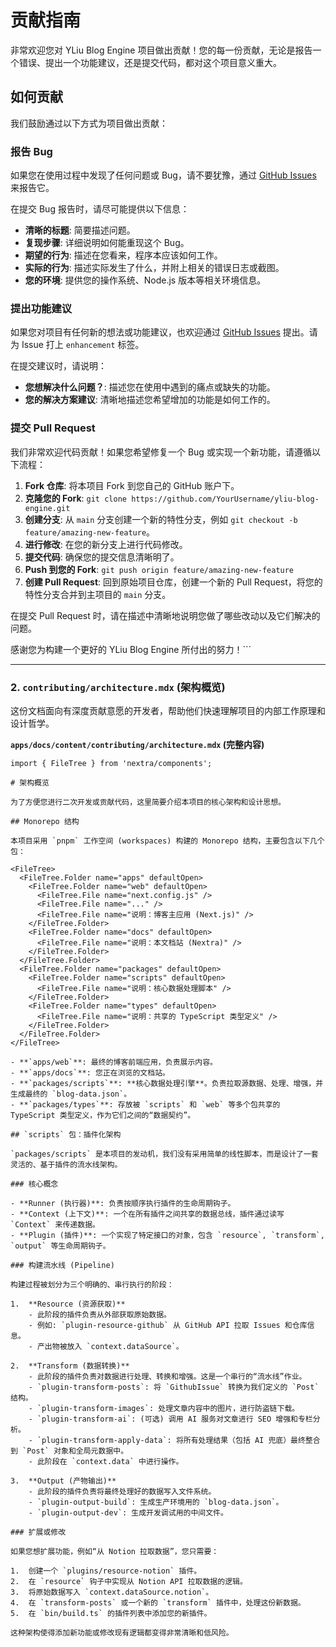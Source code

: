 # 贡献指南

非常欢迎您对 YLiu Blog Engine 项目做出贡献！您的每一份贡献，无论是报告一个错误、提出一个功能建议，还是提交代码，都对这个项目意义重大。

## 如何贡献

我们鼓励通过以下方式为项目做出贡献：

### 报告 Bug

如果您在使用过程中发现了任何问题或 Bug，请不要犹豫，通过 [GitHub Issues](https://github.com/bosens-China/yliu-blog-engine/issues) 来报告它。

在提交 Bug 报告时，请尽可能提供以下信息：

- **清晰的标题**: 简要描述问题。
- **复现步骤**: 详细说明如何能重现这个 Bug。
- **期望的行为**: 描述在您看来，程序本应该如何工作。
- **实际的行为**: 描述实际发生了什么，并附上相关的错误日志或截图。
- **您的环境**: 提供您的操作系统、Node.js 版本等相关环境信息。

### 提出功能建议

如果您对项目有任何新的想法或功能建议，也欢迎通过 [GitHub Issues](https://github.com/bosens-China/yliu-blog-engine/issues) 提出。请为 Issue 打上 `enhancement` 标签。

在提交建议时，请说明：

- **您想解决什么问题？**: 描述您在使用中遇到的痛点或缺失的功能。
- **您的解决方案建议**: 清晰地描述您希望增加的功能是如何工作的。

### 提交 Pull Request

我们非常欢迎代码贡献！如果您希望修复一个 Bug 或实现一个新功能，请遵循以下流程：

1.  **Fork 仓库**: 将本项目 Fork 到您自己的 GitHub 账户下。
2.  **克隆您的 Fork**: `git clone https://github.com/YourUsername/yliu-blog-engine.git`
3.  **创建分支**: 从 `main` 分支创建一个新的特性分支，例如 `git checkout -b feature/amazing-new-feature`。
4.  **进行修改**: 在您的新分支上进行代码修改。
5.  **提交代码**: 确保您的提交信息清晰明了。
6.  **Push 到您的 Fork**: `git push origin feature/amazing-new-feature`
7.  **创建 Pull Request**: 回到原始项目仓库，创建一个新的 Pull Request，将您的特性分支合并到主项目的 `main` 分支。

在提交 Pull Request 时，请在描述中清晰地说明您做了哪些改动以及它们解决的问题。

感谢您为构建一个更好的 YLiu Blog Engine 所付出的努力！```

---

### **2. `contributing/architecture.mdx` (架构概览)**

这份文档面向有深度贡献意愿的开发者，帮助他们快速理解项目的内部工作原理和设计哲学。

**`apps/docs/content/contributing/architecture.mdx` (完整内容)**

```mdx
import { FileTree } from 'nextra/components';

# 架构概览

为了方便您进行二次开发或贡献代码，这里简要介绍本项目的核心架构和设计思想。

## Monorepo 结构

本项目采用 `pnpm` 工作空间 (workspaces) 构建的 Monorepo 结构，主要包含以下几个包：

<FileTree>
  <FileTree.Folder name="apps" defaultOpen>
    <FileTree.Folder name="web" defaultOpen>
      <FileTree.File name="next.config.js" />
      <FileTree.File name="..." />
      <FileTree.File name="说明：博客主应用 (Next.js)" />
    </FileTree.Folder>
    <FileTree.Folder name="docs" defaultOpen>
      <FileTree.File name="说明：本文档站 (Nextra)" />
    </FileTree.Folder>
  </FileTree.Folder>
  <FileTree.Folder name="packages" defaultOpen>
    <FileTree.Folder name="scripts" defaultOpen>
      <FileTree.File name="说明：核心数据处理脚本" />
    </FileTree.Folder>
    <FileTree.Folder name="types" defaultOpen>
      <FileTree.File name="说明：共享的 TypeScript 类型定义" />
    </FileTree.Folder>
  </FileTree.Folder>
</FileTree>

- **`apps/web`**: 最终的博客前端应用，负责展示内容。
- **`apps/docs`**: 您正在浏览的文档站。
- **`packages/scripts`**: **核心数据处理引擎**。负责拉取源数据、处理、增强，并生成最终的 `blog-data.json`。
- **`packages/types`**: 存放被 `scripts` 和 `web` 等多个包共享的 TypeScript 类型定义，作为它们之间的“数据契约”。

## `scripts` 包：插件化架构

`packages/scripts` 是本项目的发动机，我们没有采用简单的线性脚本，而是设计了一套灵活的、基于插件的流水线架构。

### 核心概念

- **Runner (执行器)**: 负责按顺序执行插件的生命周期钩子。
- **Context (上下文)**: 一个在所有插件之间共享的数据总线，插件通过读写 `Context` 来传递数据。
- **Plugin (插件)**: 一个实现了特定接口的对象，包含 `resource`, `transform`, `output` 等生命周期钩子。

### 构建流水线 (Pipeline)

构建过程被划分为三个明确的、串行执行的阶段：

1.  **Resource (资源获取)**
    - 此阶段的插件负责从外部获取原始数据。
    - 例如: `plugin-resource-github` 从 GitHub API 拉取 Issues 和仓库信息。
    - 产出物被放入 `context.dataSource`。

2.  **Transform (数据转换)**
    - 此阶段的插件负责对数据进行处理、转换和增强。这是一个串行的“流水线”作业。
    - `plugin-transform-posts`: 将 `GithubIssue` 转换为我们定义的 `Post` 结构。
    - `plugin-transform-images`: 处理文章内容中的图片，进行防盗链下载。
    - `plugin-transform-ai`: (可选) 调用 AI 服务对文章进行 SEO 增强和专栏分析。
    - `plugin-transform-apply-data`: 将所有处理结果（包括 AI 兜底）最终整合到 `Post` 对象和全局元数据中。
    - 此阶段在 `context.data` 中进行操作。

3.  **Output (产物输出)**
    - 此阶段的插件负责将最终处理好的数据写入文件系统。
    - `plugin-output-build`: 生成生产环境用的 `blog-data.json`。
    - `plugin-output-dev`: 生成开发调试用的中间文件。

### 扩展或修改

如果您想扩展功能，例如“从 Notion 拉取数据”，您只需要：

1.  创建一个 `plugins/resource-notion` 插件。
2.  在 `resource` 钩子中实现从 Notion API 拉取数据的逻辑。
3.  将原始数据写入 `context.dataSource.notion`。
4.  在 `transform-posts` 或一个新的 `transform` 插件中，处理这份新数据。
5.  在 `bin/build.ts` 的插件列表中添加您的新插件。

这种架构使得添加新功能或修改现有逻辑都变得非常清晰和低风险。
```
